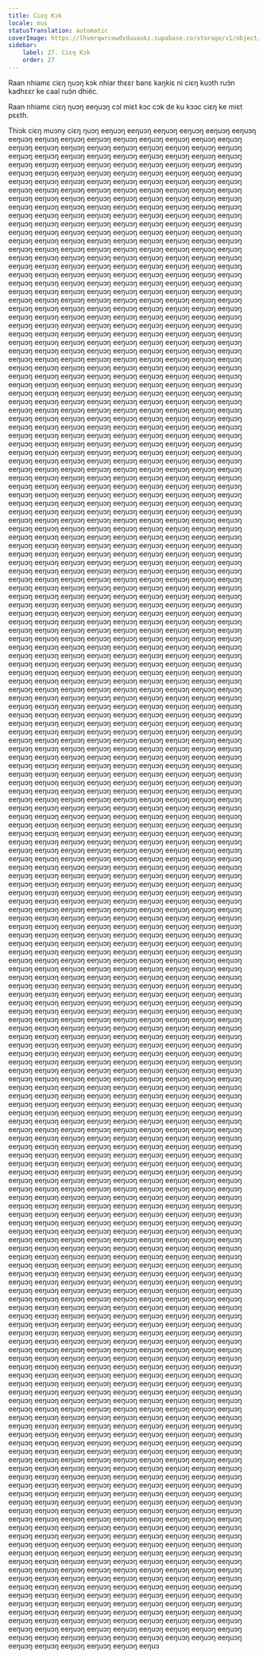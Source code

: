 ```yaml
---
title: Ciɛŋ Kɔk
locale: nus
statusTranslation: automatic
coverImage: https://lhvmrqwrcowdvduuaukz.supabase.co/storage/v1/object/public/strapi-uploads/small_cover-educacion-fundamental.webp-2d51a7828a2b1309555be27f7e2a61a0.webp
sidebar:
    label: 27. Ciɛŋ Kɔk
    order: 27
---
```

Raan nhiamɛ ciɛŋ ŋuɔŋ kɔk nhiar thɛɛr banɛ kaŋkiɛ ni ciɛŋ kuɔth ruɔ̃n kadhɛɛr ke caal ruɔ̃n dhiëc.

Raan nhiamɛ ciɛŋ ŋuɔŋ eeŋuɔŋ cɔl miɛt kɔc cɔk de ku kɔɔc ciɛŋ ke miɛt pɛɛth.

Thiɔk ciɛŋ muɔny ciɛŋ ŋuɔŋ eeŋuɔŋ eeŋuɔŋ eeŋuɔŋ eeŋuɔŋ eeŋuɔŋ eeŋuɔŋ eeŋuɔŋ eeŋuɔŋ eeŋuɔŋ eeŋuɔŋ eeŋuɔŋ eeŋuɔŋ eeŋuɔŋ eeŋuɔŋ eeŋuɔŋ eeŋuɔŋ eeŋuɔŋ eeŋuɔŋ eeŋuɔŋ eeŋuɔŋ eeŋuɔŋ eeŋuɔŋ eeŋuɔŋ eeŋuɔŋ eeŋuɔŋ eeŋuɔŋ eeŋuɔŋ eeŋuɔŋ eeŋuɔŋ eeŋuɔŋ eeŋuɔŋ eeŋuɔŋ eeŋuɔŋ eeŋuɔŋ eeŋuɔŋ eeŋuɔŋ eeŋuɔŋ eeŋuɔŋ eeŋuɔŋ eeŋuɔŋ eeŋuɔŋ eeŋuɔŋ eeŋuɔŋ eeŋuɔŋ eeŋuɔŋ eeŋuɔŋ eeŋuɔŋ eeŋuɔŋ eeŋuɔŋ eeŋuɔŋ eeŋuɔŋ eeŋuɔŋ eeŋuɔŋ eeŋuɔŋ eeŋuɔŋ eeŋuɔŋ eeŋuɔŋ eeŋuɔŋ eeŋuɔŋ eeŋuɔŋ eeŋuɔŋ eeŋuɔŋ eeŋuɔŋ eeŋuɔŋ eeŋuɔŋ eeŋuɔŋ eeŋuɔŋ eeŋuɔŋ eeŋuɔŋ eeŋuɔŋ eeŋuɔŋ eeŋuɔŋ eeŋuɔŋ eeŋuɔŋ eeŋuɔŋ eeŋuɔŋ eeŋuɔŋ eeŋuɔŋ eeŋuɔŋ eeŋuɔŋ eeŋuɔŋ eeŋuɔŋ eeŋuɔŋ eeŋuɔŋ eeŋuɔŋ eeŋuɔŋ eeŋuɔŋ eeŋuɔŋ eeŋuɔŋ eeŋuɔŋ eeŋuɔŋ eeŋuɔŋ eeŋuɔŋ eeŋuɔŋ eeŋuɔŋ eeŋuɔŋ eeŋuɔŋ eeŋuɔŋ eeŋuɔŋ eeŋuɔŋ eeŋuɔŋ eeŋuɔŋ eeŋuɔŋ eeŋuɔŋ eeŋuɔŋ eeŋuɔŋ eeŋuɔŋ eeŋuɔŋ eeŋuɔŋ eeŋuɔŋ eeŋuɔŋ eeŋuɔŋ eeŋuɔŋ eeŋuɔŋ eeŋuɔŋ eeŋuɔŋ eeŋuɔŋ eeŋuɔŋ eeŋuɔŋ eeŋuɔŋ eeŋuɔŋ eeŋuɔŋ eeŋuɔŋ eeŋuɔŋ eeŋuɔŋ eeŋuɔŋ eeŋuɔŋ eeŋuɔŋ eeŋuɔŋ eeŋuɔŋ eeŋuɔŋ eeŋuɔŋ eeŋuɔŋ eeŋuɔŋ eeŋuɔŋ eeŋuɔŋ eeŋuɔŋ eeŋuɔŋ eeŋuɔŋ eeŋuɔŋ eeŋuɔŋ eeŋuɔŋ eeŋuɔŋ eeŋuɔŋ eeŋuɔŋ eeŋuɔŋ eeŋuɔŋ eeŋuɔŋ eeŋuɔŋ eeŋuɔŋ eeŋuɔŋ eeŋuɔŋ eeŋuɔŋ eeŋuɔŋ eeŋuɔŋ eeŋuɔŋ eeŋuɔŋ eeŋuɔŋ eeŋuɔŋ eeŋuɔŋ eeŋuɔŋ eeŋuɔŋ eeŋuɔŋ eeŋuɔŋ eeŋuɔŋ eeŋuɔŋ eeŋuɔŋ eeŋuɔŋ eeŋuɔŋ eeŋuɔŋ eeŋuɔŋ eeŋuɔŋ eeŋuɔŋ eeŋuɔŋ eeŋuɔŋ eeŋuɔŋ eeŋuɔŋ eeŋuɔŋ eeŋuɔŋ eeŋuɔŋ eeŋuɔŋ eeŋuɔŋ eeŋuɔŋ eeŋuɔŋ eeŋuɔŋ eeŋuɔŋ eeŋuɔŋ eeŋuɔŋ eeŋuɔŋ eeŋuɔŋ eeŋuɔŋ eeŋuɔŋ eeŋuɔŋ eeŋuɔŋ eeŋuɔŋ eeŋuɔŋ eeŋuɔŋ eeŋuɔŋ eeŋuɔŋ eeŋuɔŋ eeŋuɔŋ eeŋuɔŋ eeŋuɔŋ eeŋuɔŋ eeŋuɔŋ eeŋuɔŋ eeŋuɔŋ eeŋuɔŋ eeŋuɔŋ eeŋuɔŋ eeŋuɔŋ eeŋuɔŋ eeŋuɔŋ eeŋuɔŋ eeŋuɔŋ eeŋuɔŋ eeŋuɔŋ eeŋuɔŋ eeŋuɔŋ eeŋuɔŋ eeŋuɔŋ eeŋuɔŋ eeŋuɔŋ eeŋuɔŋ eeŋuɔŋ eeŋuɔŋ eeŋuɔŋ eeŋuɔŋ eeŋuɔŋ eeŋuɔŋ eeŋuɔŋ eeŋuɔŋ eeŋuɔŋ eeŋuɔŋ eeŋuɔŋ eeŋuɔŋ eeŋuɔŋ eeŋuɔŋ eeŋuɔŋ eeŋuɔŋ eeŋuɔŋ eeŋuɔŋ eeŋuɔŋ eeŋuɔŋ eeŋuɔŋ eeŋuɔŋ eeŋuɔŋ eeŋuɔŋ eeŋuɔŋ eeŋuɔŋ eeŋuɔŋ eeŋuɔŋ eeŋuɔŋ eeŋuɔŋ eeŋuɔŋ eeŋuɔŋ eeŋuɔŋ eeŋuɔŋ eeŋuɔŋ eeŋuɔŋ eeŋuɔŋ eeŋuɔŋ eeŋuɔŋ eeŋuɔŋ eeŋuɔŋ eeŋuɔŋ eeŋuɔŋ eeŋuɔŋ eeŋuɔŋ eeŋuɔŋ eeŋuɔŋ eeŋuɔŋ eeŋuɔŋ eeŋuɔŋ eeŋuɔŋ eeŋuɔŋ eeŋuɔŋ eeŋuɔŋ eeŋuɔŋ eeŋuɔŋ eeŋuɔŋ eeŋuɔŋ eeŋuɔŋ eeŋuɔŋ eeŋuɔŋ eeŋuɔŋ eeŋuɔŋ eeŋuɔŋ eeŋuɔŋ eeŋuɔŋ eeŋuɔŋ eeŋuɔŋ eeŋuɔŋ eeŋuɔŋ eeŋuɔŋ eeŋuɔŋ eeŋuɔŋ eeŋuɔŋ eeŋuɔŋ eeŋuɔŋ eeŋuɔŋ eeŋuɔŋ eeŋuɔŋ eeŋuɔŋ eeŋuɔŋ eeŋuɔŋ eeŋuɔŋ eeŋuɔŋ eeŋuɔŋ eeŋuɔŋ eeŋuɔŋ eeŋuɔŋ eeŋuɔŋ eeŋuɔŋ eeŋuɔŋ eeŋuɔŋ eeŋuɔŋ eeŋuɔŋ eeŋuɔŋ eeŋuɔŋ eeŋuɔŋ eeŋuɔŋ eeŋuɔŋ eeŋuɔŋ eeŋuɔŋ eeŋuɔŋ eeŋuɔŋ eeŋuɔŋ eeŋuɔŋ eeŋuɔŋ eeŋuɔŋ eeŋuɔŋ eeŋuɔŋ eeŋuɔŋ eeŋuɔŋ eeŋuɔŋ eeŋuɔŋ eeŋuɔŋ eeŋuɔŋ eeŋuɔŋ eeŋuɔŋ eeŋuɔŋ eeŋuɔŋ eeŋuɔŋ eeŋuɔŋ eeŋuɔŋ eeŋuɔŋ eeŋuɔŋ eeŋuɔŋ eeŋuɔŋ eeŋuɔŋ eeŋuɔŋ eeŋuɔŋ eeŋuɔŋ eeŋuɔŋ eeŋuɔŋ eeŋuɔŋ eeŋuɔŋ eeŋuɔŋ eeŋuɔŋ eeŋuɔŋ eeŋuɔŋ eeŋuɔŋ eeŋuɔŋ eeŋuɔŋ eeŋuɔŋ eeŋuɔŋ eeŋuɔŋ eeŋuɔŋ eeŋuɔŋ eeŋuɔŋ eeŋuɔŋ eeŋuɔŋ eeŋuɔŋ eeŋuɔŋ eeŋuɔŋ eeŋuɔŋ eeŋuɔŋ eeŋuɔŋ eeŋuɔŋ eeŋuɔŋ eeŋuɔŋ eeŋuɔŋ eeŋuɔŋ eeŋuɔŋ eeŋuɔŋ eeŋuɔŋ eeŋuɔŋ eeŋuɔŋ eeŋuɔŋ eeŋuɔŋ eeŋuɔŋ eeŋuɔŋ eeŋuɔŋ eeŋuɔŋ eeŋuɔŋ eeŋuɔŋ eeŋuɔŋ eeŋuɔŋ eeŋuɔŋ eeŋuɔŋ eeŋuɔŋ eeŋuɔŋ eeŋuɔŋ eeŋuɔŋ eeŋuɔŋ eeŋuɔŋ eeŋuɔŋ eeŋuɔŋ eeŋuɔŋ eeŋuɔŋ eeŋuɔŋ eeŋuɔŋ eeŋuɔŋ eeŋuɔŋ eeŋuɔŋ eeŋuɔŋ eeŋuɔŋ eeŋuɔŋ eeŋuɔŋ eeŋuɔŋ eeŋuɔŋ eeŋuɔŋ eeŋuɔŋ eeŋuɔŋ eeŋuɔŋ eeŋuɔŋ eeŋuɔŋ eeŋuɔŋ eeŋuɔŋ eeŋuɔŋ eeŋuɔŋ eeŋuɔŋ eeŋuɔŋ eeŋuɔŋ eeŋuɔŋ eeŋuɔŋ eeŋuɔŋ eeŋuɔŋ eeŋuɔŋ eeŋuɔŋ eeŋuɔŋ eeŋuɔŋ eeŋuɔŋ eeŋuɔŋ eeŋuɔŋ eeŋuɔŋ eeŋuɔŋ eeŋuɔŋ eeŋuɔŋ eeŋuɔŋ eeŋuɔŋ eeŋuɔŋ eeŋuɔŋ eeŋuɔŋ eeŋuɔŋ eeŋuɔŋ eeŋuɔŋ eeŋuɔŋ eeŋuɔŋ eeŋuɔŋ eeŋuɔŋ eeŋuɔŋ eeŋuɔŋ eeŋuɔŋ eeŋuɔŋ eeŋuɔŋ eeŋuɔŋ eeŋuɔŋ eeŋuɔŋ eeŋuɔŋ eeŋuɔŋ eeŋuɔŋ eeŋuɔŋ eeŋuɔŋ eeŋuɔŋ eeŋuɔŋ eeŋuɔŋ eeŋuɔŋ eeŋuɔŋ eeŋuɔŋ eeŋuɔŋ eeŋuɔŋ eeŋuɔŋ eeŋuɔŋ eeŋuɔŋ eeŋuɔŋ eeŋuɔŋ eeŋuɔŋ eeŋuɔŋ eeŋuɔŋ eeŋuɔŋ eeŋuɔŋ eeŋuɔŋ eeŋuɔŋ eeŋuɔŋ eeŋuɔŋ eeŋuɔŋ eeŋuɔŋ eeŋuɔŋ eeŋuɔŋ eeŋuɔŋ eeŋuɔŋ eeŋuɔŋ eeŋuɔŋ eeŋuɔŋ eeŋuɔŋ eeŋuɔŋ eeŋuɔŋ eeŋuɔŋ eeŋuɔŋ eeŋuɔŋ eeŋuɔŋ eeŋuɔŋ eeŋuɔŋ eeŋuɔŋ eeŋuɔŋ eeŋuɔŋ eeŋuɔŋ eeŋuɔŋ eeŋuɔŋ eeŋuɔŋ eeŋuɔŋ eeŋuɔŋ eeŋuɔŋ eeŋuɔŋ eeŋuɔŋ eeŋuɔŋ eeŋuɔŋ eeŋuɔŋ eeŋuɔŋ eeŋuɔŋ eeŋuɔŋ eeŋuɔŋ eeŋuɔŋ eeŋuɔŋ eeŋuɔŋ eeŋuɔŋ eeŋuɔŋ eeŋuɔŋ eeŋuɔŋ eeŋuɔŋ eeŋuɔŋ eeŋuɔŋ eeŋuɔŋ eeŋuɔŋ eeŋuɔŋ eeŋuɔŋ eeŋuɔŋ eeŋuɔŋ eeŋuɔŋ eeŋuɔŋ eeŋuɔŋ eeŋuɔŋ eeŋuɔŋ eeŋuɔŋ eeŋuɔŋ eeŋuɔŋ eeŋuɔŋ eeŋuɔŋ eeŋuɔŋ eeŋuɔŋ eeŋuɔŋ eeŋuɔŋ eeŋuɔŋ eeŋuɔŋ eeŋuɔŋ eeŋuɔŋ eeŋuɔŋ eeŋuɔŋ eeŋuɔŋ eeŋuɔŋ eeŋuɔŋ eeŋuɔŋ eeŋuɔŋ eeŋuɔŋ eeŋuɔŋ eeŋuɔŋ eeŋuɔŋ eeŋuɔŋ eeŋuɔŋ eeŋuɔŋ eeŋuɔŋ eeŋuɔŋ eeŋuɔŋ eeŋuɔŋ eeŋuɔŋ eeŋuɔŋ eeŋuɔŋ eeŋuɔŋ eeŋuɔŋ eeŋuɔŋ eeŋuɔŋ eeŋuɔŋ eeŋuɔŋ eeŋuɔŋ eeŋuɔŋ eeŋuɔŋ eeŋuɔŋ eeŋuɔŋ eeŋuɔŋ eeŋuɔŋ eeŋuɔŋ eeŋuɔŋ eeŋuɔŋ eeŋuɔŋ eeŋuɔŋ eeŋuɔŋ eeŋuɔŋ eeŋuɔŋ eeŋuɔŋ eeŋuɔŋ eeŋuɔŋ eeŋuɔŋ eeŋuɔŋ eeŋuɔŋ eeŋuɔŋ eeŋuɔŋ eeŋuɔŋ eeŋuɔŋ eeŋuɔŋ eeŋuɔŋ eeŋuɔŋ eeŋuɔŋ eeŋuɔŋ eeŋuɔŋ eeŋuɔŋ eeŋuɔŋ eeŋuɔŋ eeŋuɔŋ eeŋuɔŋ eeŋuɔŋ eeŋuɔŋ eeŋuɔŋ eeŋuɔŋ eeŋuɔŋ eeŋuɔŋ eeŋuɔŋ eeŋuɔŋ eeŋuɔŋ eeŋuɔŋ eeŋuɔŋ eeŋuɔŋ eeŋuɔŋ eeŋuɔŋ eeŋuɔŋ eeŋuɔŋ eeŋuɔŋ eeŋuɔŋ eeŋuɔŋ eeŋuɔŋ eeŋuɔŋ eeŋuɔŋ eeŋuɔŋ eeŋuɔŋ eeŋuɔŋ eeŋuɔŋ eeŋuɔŋ eeŋuɔŋ eeŋuɔŋ eeŋuɔŋ eeŋuɔŋ eeŋuɔŋ eeŋuɔŋ eeŋuɔŋ eeŋuɔŋ eeŋuɔŋ eeŋuɔŋ eeŋuɔŋ eeŋuɔŋ eeŋuɔŋ eeŋuɔŋ eeŋuɔŋ eeŋuɔŋ eeŋuɔŋ eeŋuɔŋ eeŋuɔŋ eeŋuɔŋ eeŋuɔŋ eeŋuɔŋ eeŋuɔŋ eeŋuɔŋ eeŋuɔŋ eeŋuɔŋ eeŋuɔŋ eeŋuɔŋ eeŋuɔŋ eeŋuɔŋ eeŋuɔŋ eeŋuɔŋ eeŋuɔŋ eeŋuɔŋ eeŋuɔŋ eeŋuɔŋ eeŋuɔŋ eeŋuɔŋ eeŋuɔŋ eeŋuɔŋ eeŋuɔŋ eeŋuɔŋ eeŋuɔŋ eeŋuɔŋ eeŋuɔŋ eeŋuɔŋ eeŋuɔŋ eeŋuɔŋ eeŋuɔŋ eeŋuɔŋ eeŋuɔŋ eeŋuɔŋ eeŋuɔŋ eeŋuɔŋ eeŋuɔŋ eeŋuɔŋ eeŋuɔŋ eeŋuɔŋ eeŋuɔŋ eeŋuɔŋ eeŋuɔŋ eeŋuɔŋ eeŋuɔŋ eeŋuɔŋ eeŋuɔŋ eeŋuɔŋ eeŋuɔŋ eeŋuɔŋ eeŋuɔŋ eeŋuɔŋ eeŋuɔŋ eeŋuɔŋ eeŋuɔŋ eeŋuɔŋ eeŋuɔŋ eeŋuɔŋ eeŋuɔŋ eeŋuɔŋ eeŋuɔŋ eeŋuɔŋ eeŋuɔŋ eeŋuɔŋ eeŋuɔŋ eeŋuɔŋ eeŋuɔŋ eeŋuɔŋ eeŋuɔŋ eeŋuɔŋ eeŋuɔŋ eeŋuɔŋ eeŋuɔŋ eeŋuɔŋ eeŋuɔŋ eeŋuɔŋ eeŋuɔŋ eeŋuɔŋ eeŋuɔŋ eeŋuɔŋ eeŋuɔŋ eeŋuɔŋ eeŋuɔŋ eeŋuɔŋ eeŋuɔŋ eeŋuɔŋ eeŋuɔŋ eeŋuɔŋ eeŋuɔŋ eeŋuɔŋ eeŋuɔŋ eeŋuɔŋ eeŋuɔŋ eeŋuɔŋ eeŋuɔŋ eeŋuɔŋ eeŋuɔŋ eeŋuɔŋ eeŋuɔŋ eeŋuɔŋ eeŋuɔŋ eeŋuɔŋ eeŋuɔŋ eeŋuɔŋ eeŋuɔŋ eeŋuɔŋ eeŋuɔŋ eeŋuɔŋ eeŋuɔŋ eeŋuɔŋ eeŋuɔŋ eeŋuɔŋ eeŋuɔŋ eeŋuɔŋ eeŋuɔŋ eeŋuɔŋ eeŋuɔŋ eeŋuɔŋ eeŋuɔŋ eeŋuɔŋ eeŋuɔŋ eeŋuɔŋ eeŋuɔŋ eeŋuɔŋ eeŋuɔŋ eeŋuɔŋ eeŋuɔŋ eeŋuɔŋ eeŋuɔŋ eeŋuɔŋ eeŋuɔŋ eeŋuɔŋ eeŋuɔŋ eeŋuɔŋ eeŋuɔŋ eeŋuɔŋ eeŋuɔŋ eeŋuɔŋ eeŋuɔŋ eeŋuɔŋ eeŋuɔŋ eeŋuɔŋ eeŋuɔŋ eeŋuɔŋ eeŋuɔŋ eeŋuɔŋ eeŋuɔŋ eeŋuɔŋ eeŋuɔŋ eeŋuɔŋ eeŋuɔŋ eeŋuɔŋ eeŋuɔŋ eeŋuɔŋ eeŋuɔŋ eeŋuɔŋ eeŋuɔŋ eeŋuɔŋ eeŋuɔŋ eeŋuɔŋ eeŋuɔŋ eeŋuɔŋ eeŋuɔŋ eeŋuɔŋ eeŋuɔŋ eeŋuɔŋ eeŋuɔŋ eeŋuɔŋ eeŋuɔŋ eeŋuɔŋ eeŋuɔŋ eeŋuɔŋ eeŋuɔŋ eeŋuɔŋ eeŋuɔŋ eeŋuɔŋ eeŋuɔŋ eeŋuɔŋ eeŋuɔŋ eeŋuɔŋ eeŋuɔŋ eeŋuɔŋ eeŋuɔŋ eeŋuɔŋ eeŋuɔŋ eeŋuɔŋ eeŋuɔŋ eeŋuɔŋ eeŋuɔŋ eeŋuɔŋ eeŋuɔŋ eeŋuɔŋ eeŋuɔŋ eeŋuɔŋ eeŋuɔŋ eeŋuɔŋ eeŋuɔŋ eeŋuɔŋ eeŋuɔŋ eeŋuɔŋ eeŋuɔŋ eeŋuɔŋ eeŋuɔŋ eeŋuɔŋ eeŋuɔŋ eeŋuɔŋ eeŋuɔŋ eeŋuɔŋ eeŋuɔŋ eeŋuɔŋ eeŋuɔŋ eeŋuɔŋ eeŋuɔŋ eeŋuɔŋ eeŋuɔŋ eeŋuɔŋ eeŋuɔŋ eeŋuɔŋ eeŋuɔŋ eeŋuɔŋ eeŋuɔŋ eeŋuɔŋ eeŋuɔŋ eeŋuɔŋ eeŋuɔŋ eeŋuɔŋ eeŋuɔŋ eeŋuɔŋ eeŋuɔŋ eeŋuɔŋ eeŋuɔŋ eeŋuɔŋ eeŋuɔŋ eeŋuɔŋ eeŋuɔŋ eeŋuɔŋ eeŋuɔŋ eeŋuɔŋ eeŋuɔŋ eeŋuɔŋ eeŋuɔŋ eeŋuɔŋ eeŋuɔŋ eeŋuɔŋ eeŋuɔŋ eeŋuɔŋ eeŋuɔŋ eeŋuɔŋ eeŋuɔŋ eeŋuɔŋ eeŋuɔŋ eeŋuɔŋ eeŋuɔŋ eeŋuɔŋ eeŋuɔŋ eeŋuɔŋ eeŋuɔŋ eeŋuɔŋ eeŋuɔŋ eeŋuɔŋ eeŋuɔŋ eeŋuɔŋ eeŋuɔŋ eeŋuɔŋ eeŋuɔŋ eeŋuɔŋ eeŋuɔŋ eeŋuɔŋ eeŋuɔŋ eeŋuɔŋ eeŋuɔŋ eeŋuɔŋ eeŋuɔŋ eeŋuɔŋ eeŋuɔŋ eeŋuɔŋ eeŋuɔŋ eeŋuɔŋ eeŋuɔŋ eeŋuɔŋ eeŋuɔŋ eeŋuɔŋ eeŋuɔŋ eeŋuɔŋ eeŋuɔŋ eeŋuɔŋ eeŋuɔŋ eeŋuɔŋ eeŋuɔŋ eeŋuɔŋ eeŋuɔŋ eeŋuɔŋ eeŋuɔŋ eeŋuɔŋ eeŋuɔŋ eeŋuɔŋ eeŋuɔŋ eeŋuɔŋ eeŋuɔŋ eeŋuɔŋ eeŋuɔŋ eeŋuɔŋ eeŋuɔŋ eeŋuɔŋ eeŋuɔŋ eeŋuɔŋ eeŋuɔŋ eeŋuɔŋ eeŋuɔŋ eeŋuɔŋ eeŋuɔŋ eeŋuɔŋ eeŋuɔŋ eeŋuɔŋ eeŋuɔŋ eeŋuɔŋ eeŋuɔŋ eeŋuɔŋ eeŋuɔŋ eeŋuɔŋ eeŋuɔŋ eeŋuɔŋ eeŋuɔŋ eeŋuɔŋ eeŋuɔŋ eeŋuɔŋ eeŋuɔŋ eeŋuɔŋ eeŋuɔŋ eeŋuɔŋ eeŋuɔŋ eeŋuɔŋ eeŋuɔŋ eeŋuɔŋ eeŋuɔŋ eeŋuɔŋ eeŋuɔŋ eeŋuɔŋ eeŋuɔŋ eeŋuɔŋ eeŋuɔŋ eeŋuɔŋ eeŋuɔŋ eeŋuɔŋ eeŋuɔŋ eeŋuɔŋ eeŋuɔŋ eeŋuɔŋ eeŋuɔŋ eeŋuɔŋ eeŋuɔŋ eeŋuɔŋ eeŋuɔŋ eeŋuɔŋ eeŋuɔŋ eeŋuɔŋ eeŋuɔŋ eeŋuɔŋ eeŋuɔŋ eeŋuɔŋ eeŋuɔŋ eeŋuɔŋ eeŋuɔŋ eeŋuɔŋ eeŋuɔŋ eeŋuɔŋ eeŋuɔŋ eeŋuɔŋ eeŋuɔŋ eeŋuɔŋ eeŋuɔŋ eeŋuɔŋ eeŋuɔŋ eeŋuɔŋ eeŋuɔŋ eeŋuɔŋ eeŋuɔŋ eeŋuɔŋ eeŋuɔŋ eeŋuɔŋ eeŋuɔŋ eeŋuɔŋ eeŋuɔŋ eeŋuɔŋ eeŋuɔŋ eeŋuɔŋ eeŋuɔŋ eeŋuɔŋ eeŋuɔŋ eeŋuɔŋ eeŋuɔŋ eeŋuɔŋ eeŋuɔŋ eeŋuɔŋ eeŋuɔŋ eeŋuɔŋ eeŋuɔŋ eeŋuɔŋ eeŋuɔŋ eeŋuɔŋ eeŋuɔŋ eeŋuɔŋ eeŋuɔŋ eeŋuɔŋ eeŋuɔŋ eeŋuɔŋ eeŋuɔŋ eeŋuɔŋ eeŋuɔŋ eeŋuɔŋ eeŋuɔŋ eeŋuɔŋ eeŋuɔŋ eeŋuɔŋ eeŋuɔŋ eeŋuɔŋ eeŋuɔŋ eeŋuɔŋ eeŋuɔŋ eeŋuɔŋ eeŋuɔŋ eeŋuɔŋ eeŋuɔŋ eeŋuɔŋ eeŋuɔŋ eeŋuɔŋ eeŋuɔŋ eeŋuɔŋ eeŋuɔŋ eeŋuɔŋ eeŋuɔŋ eeŋuɔŋ eeŋuɔŋ eeŋuɔŋ eeŋuɔŋ eeŋuɔŋ eeŋuɔŋ eeŋuɔŋ eeŋuɔŋ eeŋuɔŋ eeŋuɔŋ eeŋuɔŋ eeŋuɔŋ eeŋuɔŋ eeŋuɔŋ eeŋuɔŋ eeŋuɔŋ eeŋuɔŋ eeŋuɔŋ eeŋuɔŋ eeŋuɔŋ eeŋuɔŋ eeŋuɔŋ eeŋuɔŋ eeŋuɔŋ eeŋuɔŋ eeŋuɔŋ eeŋuɔŋ eeŋuɔŋ eeŋuɔŋ eeŋuɔŋ eeŋuɔŋ eeŋuɔŋ eeŋuɔŋ eeŋuɔŋ eeŋuɔŋ eeŋuɔŋ eeŋuɔŋ eeŋuɔŋ eeŋuɔŋ eeŋuɔŋ eeŋuɔŋ eeŋuɔŋ eeŋuɔŋ eeŋuɔŋ eeŋuɔŋ eeŋuɔŋ eeŋuɔŋ eeŋuɔŋ eeŋuɔŋ eeŋuɔŋ eeŋuɔŋ eeŋuɔŋ eeŋuɔŋ eeŋuɔŋ eeŋuɔŋ eeŋuɔŋ eeŋuɔŋ eeŋuɔŋ eeŋuɔŋ eeŋuɔŋ eeŋuɔŋ eeŋuɔŋ eeŋuɔŋ eeŋuɔŋ eeŋuɔŋ eeŋuɔŋ eeŋuɔŋ eeŋuɔŋ eeŋuɔŋ eeŋuɔŋ eeŋuɔŋ eeŋuɔŋ eeŋuɔŋ eeŋuɔŋ eeŋuɔŋ eeŋuɔŋ eeŋuɔŋ eeŋuɔŋ eeŋuɔŋ eeŋuɔŋ eeŋuɔŋ eeŋuɔŋ eeŋuɔŋ eeŋuɔŋ eeŋuɔŋ eeŋuɔŋ eeŋuɔŋ eeŋuɔŋ eeŋuɔŋ eeŋuɔŋ eeŋuɔŋ eeŋuɔŋ eeŋuɔŋ eeŋuɔŋ eeŋuɔŋ eeŋuɔŋ eeŋuɔŋ eeŋuɔŋ eeŋuɔŋ eeŋuɔŋ eeŋuɔŋ eeŋuɔŋ eeŋuɔŋ eeŋuɔŋ eeŋuɔŋ eeŋuɔŋ eeŋuɔŋ eeŋuɔŋ eeŋuɔŋ eeŋuɔŋ eeŋuɔŋ eeŋuɔŋ eeŋuɔŋ eeŋuɔŋ eeŋuɔŋ eeŋuɔŋ eeŋuɔŋ eeŋuɔŋ eeŋuɔŋ eeŋuɔŋ eeŋuɔŋ eeŋuɔŋ eeŋuɔŋ eeŋuɔŋ eeŋuɔŋ eeŋuɔŋ eeŋuɔŋ eeŋuɔŋ eeŋuɔŋ eeŋuɔŋ eeŋuɔŋ eeŋuɔŋ eeŋuɔŋ eeŋuɔŋ eeŋuɔŋ eeŋuɔŋ eeŋuɔŋ eeŋuɔŋ eeŋuɔŋ eeŋuɔŋ eeŋuɔŋ eeŋuɔŋ eeŋuɔŋ eeŋuɔŋ eeŋuɔŋ eeŋuɔŋ eeŋuɔŋ eeŋuɔŋ eeŋuɔŋ eeŋuɔŋ eeŋuɔŋ eeŋuɔŋ eeŋuɔŋ eeŋuɔŋ eeŋuɔŋ eeŋuɔŋ eeŋuɔŋ eeŋuɔŋ eeŋuɔŋ eeŋuɔŋ eeŋuɔŋ eeŋuɔŋ eeŋuɔŋ eeŋuɔŋ eeŋuɔŋ eeŋuɔŋ eeŋuɔŋ eeŋuɔŋ eeŋuɔŋ eeŋuɔŋ eeŋuɔŋ eeŋuɔŋ eeŋuɔŋ eeŋuɔŋ eeŋuɔŋ eeŋuɔŋ eeŋuɔŋ eeŋuɔŋ eeŋuɔŋ eeŋuɔŋ eeŋuɔŋ eeŋuɔŋ eeŋuɔŋ eeŋuɔŋ eeŋuɔŋ eeŋuɔŋ eeŋuɔŋ eeŋuɔŋ eeŋuɔŋ eeŋuɔŋ eeŋuɔŋ eeŋuɔŋ eeŋuɔŋ eeŋuɔŋ eeŋuɔŋ eeŋuɔŋ eeŋuɔŋ eeŋuɔŋ eeŋuɔŋ eeŋuɔŋ eeŋuɔŋ eeŋuɔŋ eeŋuɔŋ eeŋuɔŋ eeŋuɔŋ eeŋuɔŋ eeŋuɔŋ eeŋuɔŋ eeŋuɔŋ eeŋuɔŋ eeŋuɔŋ eeŋuɔŋ eeŋuɔŋ eeŋuɔŋ eeŋuɔŋ eeŋuɔŋ eeŋuɔŋ eeŋuɔŋ eeŋuɔŋ eeŋuɔŋ eeŋuɔŋ eeŋuɔŋ eeŋuɔŋ eeŋuɔŋ eeŋuɔŋ eeŋuɔŋ eeŋuɔŋ eeŋuɔŋ eeŋuɔŋ eeŋuɔŋ eeŋuɔŋ eeŋuɔŋ eeŋuɔŋ eeŋuɔŋ eeŋuɔŋ eeŋuɔŋ eeŋuɔŋ eeŋuɔŋ eeŋuɔŋ eeŋuɔŋ eeŋuɔŋ eeŋuɔŋ eeŋuɔŋ eeŋuɔŋ eeŋuɔŋ eeŋuɔŋ eeŋuɔŋ eeŋuɔŋ eeŋuɔŋ eeŋuɔŋ eeŋuɔŋ eeŋuɔŋ eeŋuɔŋ eeŋuɔŋ eeŋuɔŋ eeŋuɔŋ eeŋuɔŋ eeŋuɔŋ eeŋuɔŋ eeŋuɔŋ eeŋuɔŋ eeŋuɔŋ eeŋuɔŋ eeŋuɔŋ eeŋuɔŋ eeŋuɔŋ eeŋuɔŋ eeŋuɔŋ eeŋuɔŋ eeŋuɔŋ eeŋuɔŋ eeŋuɔŋ eeŋuɔŋ eeŋuɔŋ eeŋuɔŋ eeŋuɔŋ eeŋuɔŋ eeŋuɔŋ eeŋuɔŋ eeŋuɔŋ eeŋuɔŋ eeŋuɔŋ eeŋuɔŋ eeŋuɔŋ eeŋuɔŋ eeŋuɔŋ eeŋuɔŋ eeŋuɔŋ eeŋuɔŋ eeŋuɔŋ eeŋuɔŋ eeŋuɔŋ eeŋuɔŋ eeŋuɔŋ eeŋuɔŋ eeŋuɔŋ eeŋuɔŋ eeŋuɔŋ eeŋuɔŋ eeŋuɔŋ eeŋuɔŋ eeŋuɔŋ eeŋuɔŋ eeŋuɔŋ eeŋuɔŋ eeŋuɔŋ eeŋuɔŋ eeŋuɔŋ eeŋuɔŋ eeŋuɔŋ eeŋuɔŋ eeŋuɔŋ eeŋuɔŋ eeŋuɔŋ eeŋuɔŋ eeŋuɔŋ eeŋuɔŋ eeŋuɔŋ eeŋuɔŋ eeŋuɔŋ eeŋuɔŋ eeŋuɔŋ eeŋuɔŋ eeŋuɔŋ eeŋuɔŋ eeŋuɔŋ eeŋuɔŋ eeŋuɔŋ eeŋuɔŋ eeŋuɔŋ eeŋuɔŋ eeŋuɔŋ eeŋuɔŋ eeŋuɔŋ eeŋuɔŋ eeŋuɔŋ eeŋuɔŋ eeŋuɔŋ eeŋuɔŋ eeŋuɔŋ eeŋuɔŋ eeŋuɔŋ eeŋuɔŋ eeŋuɔŋ eeŋuɔŋ eeŋuɔŋ eeŋuɔŋ eeŋuɔŋ eeŋuɔŋ eeŋuɔŋ eeŋuɔŋ eeŋuɔŋ eeŋuɔŋ eeŋuɔŋ eeŋuɔŋ eeŋuɔŋ eeŋuɔŋ eeŋuɔŋ eeŋuɔŋ eeŋuɔŋ eeŋuɔŋ eeŋuɔŋ eeŋuɔŋ eeŋuɔŋ eeŋuɔŋ eeŋuɔŋ eeŋuɔŋ eeŋuɔŋ eeŋuɔŋ eeŋuɔŋ eeŋuɔŋ eeŋuɔŋ eeŋuɔŋ eeŋuɔŋ eeŋuɔŋ eeŋuɔŋ eeŋuɔŋ eeŋuɔŋ eeŋuɔŋ eeŋuɔŋ eeŋuɔŋ eeŋuɔŋ eeŋuɔŋ eeŋuɔŋ eeŋuɔŋ eeŋuɔŋ eeŋuɔŋ eeŋuɔŋ eeŋuɔŋ eeŋuɔŋ eeŋuɔŋ eeŋuɔŋ eeŋuɔŋ eeŋuɔŋ eeŋuɔŋ eeŋuɔŋ eeŋuɔŋ eeŋuɔŋ eeŋuɔŋ eeŋuɔŋ eeŋuɔŋ eeŋuɔŋ eeŋuɔŋ eeŋuɔŋ eeŋuɔŋ eeŋuɔŋ eeŋuɔŋ eeŋuɔŋ eeŋuɔŋ eeŋuɔŋ eeŋuɔŋ eeŋuɔŋ eeŋuɔŋ eeŋuɔŋ eeŋuɔŋ eeŋuɔŋ eeŋuɔŋ eeŋuɔŋ eeŋuɔŋ eeŋuɔŋ eeŋuɔŋ eeŋuɔŋ eeŋuɔŋ eeŋuɔŋ eeŋuɔŋ eeŋuɔŋ eeŋuɔŋ eeŋuɔŋ eeŋuɔŋ eeŋuɔŋ eeŋuɔŋ eeŋuɔŋ eeŋuɔŋ eeŋuɔŋ eeŋuɔŋ eeŋuɔŋ eeŋuɔŋ eeŋuɔŋ eeŋuɔŋ eeŋuɔŋ eeŋuɔŋ eeŋuɔŋ eeŋuɔŋ eeŋuɔŋ eeŋuɔŋ eeŋuɔŋ eeŋuɔŋ eeŋuɔŋ eeŋuɔŋ eeŋuɔŋ eeŋuɔŋ eeŋuɔŋ eeŋuɔŋ eeŋuɔŋ eeŋuɔŋ eeŋuɔŋ eeŋuɔŋ eeŋuɔŋ eeŋuɔŋ eeŋuɔŋ eeŋuɔŋ eeŋuɔŋ eeŋuɔŋ eeŋuɔŋ eeŋuɔŋ eeŋuɔŋ eeŋuɔŋ eeŋuɔŋ eeŋuɔŋ eeŋuɔŋ eeŋuɔŋ eeŋuɔŋ eeŋuɔŋ eeŋuɔŋ eeŋuɔŋ eeŋuɔŋ eeŋuɔŋ eeŋuɔŋ eeŋuɔŋ eeŋuɔŋ eeŋuɔŋ eeŋuɔŋ eeŋuɔŋ eeŋuɔŋ eeŋuɔŋ eeŋuɔŋ eeŋuɔŋ eeŋuɔŋ eeŋuɔŋ eeŋuɔŋ eeŋuɔŋ eeŋuɔŋ eeŋuɔŋ eeŋuɔŋ eeŋuɔŋ eeŋuɔŋ eeŋuɔŋ eeŋuɔŋ eeŋuɔŋ eeŋuɔŋ eeŋuɔŋ eeŋuɔŋ eeŋuɔŋ eeŋuɔŋ eeŋuɔŋ eeŋuɔŋ eeŋuɔ
